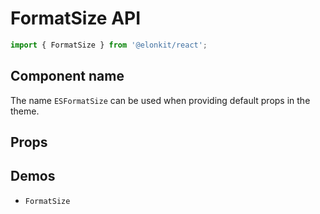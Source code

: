 
<Meta title="Components API/FormatSize" />

# FormatSize API

```js
import { FormatSize } from '@elonkit/react';
```

## Component name

The name `ESFormatSize` can be used when providing default props in the theme.

## Props

<InterfaceTable name="FormatSizeProps" variant="props" />

## Demos

<ul>
  <li>
    <LinkTo kind="components-formatsize" story="demo">
      <code>FormatSize</code>
    </LinkTo>
  </li>
</ul>
